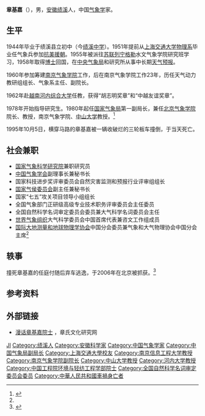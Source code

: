 '''章基嘉'''（{{bd|1930年|1月1日|1995年|10月5日}}），男，[[安徽|安徽]][[绩溪|绩溪]]人，中国[[气象学|气象学]]家。

== 生平 ==
1944年毕业于绩溪县立初中（今[[绩溪中学|绩溪中学]]）。1951年提前从[[上海交通大学|上海交通大学]][[物理系|物理系]]毕业任气象兵参加[[抗美援朝|抗美援朝]]。1955年被派往[[苏联|苏联]][[列宁格勒|列宁格勒]]水文气象学院研究班学习，1958年取得[[博士|博士]]回国，在[[中央气象局|中央气象局]]和研究所从事中长期[[天气预报|天气预报]]。

1960年参加筹建[[南京气象学院|南京气象学院]]工作，后在南京气象学院工作23年，历任天气动力教研组组长、气象系主任、副院长。

1962年赴[[越南|越南]][[河内综合大学|河内综合大学]]任教，获得“胡志明奖章”和“中越友谊奖章”。

1978年开始指导研究生。1980年起任[[国家气象局|国家气象局]]第一副局长，兼任[[北京气象学院|北京气象学院]]院长、教授，南京气象学院、[[中山大学|中山大学]]教授。<ref name="简介">{{cite web |url=http://www.ahage.net/jinxiandaimingren/23549.html |language= |title=工程院士章基嘉 |publisher=安徽文化网 |date=2011-11-28 |accessdate= |archiveurl=https://web.archive.org/web/20121016055200/http://www.ahage.net/jinxiandaimingren/23549.html |archivedate=2012-10-16 |deadurl=yes }}</ref>

1995年10月5日，横穿马路的章基嘉被一辆收破烂的三轮板车撞倒，于当天死亡。

== 社会兼职 ==
* [[国家气象科学研究院|国家气象科学研究院]]兼职研究员
* [[中国气象学会|中国气象学会]]副理事长兼秘书长
* 国家科技进步奖评审委员会自然灾害监测和预报行业评审组组长
* [[国家气侯委员会|国家气侯委员会]]副主任兼秘书长
* 国家“七五”攻关项目领导小组组长
* 全国气象部门正研级高级专业技术职务评审委员会主任委员
* 全国自然科学名词审定委员会委员兼大气科学名词委员会主任
* [[世界气象组织|世界气象组织]]大气科学委员会中国首席代表兼咨文工作组成员
* [[国际大地测量和地球物理学协会|国际大地测量和地球物理学协会]]中国分会委员兼气象和大气物理协会中国分会主席<ref name="简介"/>

== 轶事 ==
撞死章基嘉的任庭付随后弃车逃逸，于2006年在北京被抓获。<ref>{{Cite web|title=破烂王骑车撞死章基嘉院士 10年终落网|url=http://scitech.people.com.cn/GB/1057/4393797.html|accessdate=2019-08-17|work=人民网|archive-date=2019-08-17|archive-url=https://web.archive.org/web/20190817094859/http://scitech.people.com.cn/GB/1057/4393797.html|dead-url=no}}</ref>

== 参考资料 ==
{{reflist}}

== 外部链接 ==
* [http://www.zhangzijun.com/a/dangdaizhangshi/20100211/120.html 漫话章基嘉院士] {{Wayback|url=http://www.zhangzijun.com/a/dangdaizhangshi/20100211/120.html |date=20190509125255 }}，章氏文化研究网

{{中国工程院环境与轻纺工程学部院士}}
{{Navboxes
| title  = 章基嘉在[[全国科学技术名词审定委员会|全国科学技术名词审定委员会]]的职务
| list1  =
{{全国自然科学名词审定委员会第一届全国委员会}}
{{全国自然科学名词审定委员会第二届全国委员会}}
}}

{{Authority control}}

{{DEFAULTSORT:Zhang章}}
[[Category:章姓|JI]]
[[Category:绩溪人|Category:绩溪人]]
[[Category:安徽科学家|Category:安徽科学家]]
[[Category:中国气象学家|Category:中国气象学家]]
[[Category:中国气象局副局长|Category:中国气象局副局长]]
[[Category:上海交通大學校友|Category:上海交通大學校友]]
[[Category:南京信息工程大学教授|Category:南京信息工程大学教授]]
[[Category:南京气象学院副院长|Category:南京气象学院副院长]]
[[Category:中山大学教授|Category:中山大学教授]]
[[Category:河内大学教授|Category:河内大学教授]]
[[Category:中国工程院环境与轻纺工程学部院士|Category:中国工程院环境与轻纺工程学部院士]]
[[Category:全国自然科学名词审定委员会委员|Category:全国自然科学名词审定委员会委员]]
[[Category:中華人民共和國車禍身亡者|Category:中華人民共和國車禍身亡者]]